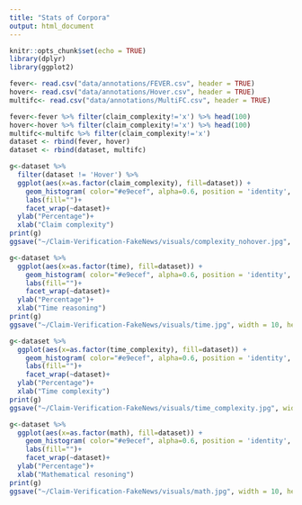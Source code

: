 ```yaml
---
title: "Stats of Corpora"
output: html_document
---
```


```r
knitr::opts_chunk$set(echo = TRUE)
library(dplyr)
library(ggplot2)
```

```r
fever<- read.csv("data/annotations/FEVER.csv", header = TRUE)
hover<- read.csv("data/annotations/Hover.csv", header = TRUE)
multifc<- read.csv("data/annotations/MultiFC.csv", header = TRUE)
```

```r
fever<-fever %>% filter(claim_complexity!='x') %>% head(100)
hover<-hover %>% filter(claim_complexity!='x') %>% head(100)
multifc<-multifc %>% filter(claim_complexity!='x')
dataset <- rbind(fever, hover)
dataset <- rbind(dataset, multifc)
```

```r
g<-dataset %>%
  filter(dataset != 'Hover') %>%
  ggplot(aes(x=as.factor(claim_complexity), fill=dataset)) +
    geom_histogram( color="#e9ecef", alpha=0.6, position = 'identity', stat='count') +
    labs(fill="")+ 
    facet_wrap(~dataset)+
  ylab("Percentage")+
  xlab("Claim complexity")
print(g)
ggsave("~/Claim-Verification-FakeNews/visuals/complexity_nohover.jpg", width = 10, height = 4.5, dpi = 120, device = "jpeg")

g<-dataset %>%
  ggplot(aes(x=as.factor(time), fill=dataset)) +
    geom_histogram( color="#e9ecef", alpha=0.6, position = 'identity', stat='count') +
    labs(fill="")+ 
    facet_wrap(~dataset)+
  ylab("Percentage")+
  xlab("Time reasoning")
print(g)
ggsave("~/Claim-Verification-FakeNews/visuals/time.jpg", width = 10, height = 4.5, dpi = 120, device = "jpeg")

g<-dataset %>%
  ggplot(aes(x=as.factor(time_complexity), fill=dataset)) +
    geom_histogram( color="#e9ecef", alpha=0.6, position = 'identity', stat='count') +
    labs(fill="")+ 
    facet_wrap(~dataset)+
  ylab("Percentage")+
  xlab("Time complexity")
print(g)
ggsave("~/Claim-Verification-FakeNews/visuals/time_complexity.jpg", width = 10, height = 4.5, dpi = 120, device = "jpeg")

g<-dataset %>%
  ggplot(aes(x=as.factor(math), fill=dataset)) +
    geom_histogram( color="#e9ecef", alpha=0.6, position = 'identity', stat='count') +
    labs(fill="")+ 
    facet_wrap(~dataset)+
  ylab("Percentage")+
  xlab("Mathematical resoning")
print(g)
ggsave("~/Claim-Verification-FakeNews/visuals/math.jpg", width = 10, height = 4.5, dpi = 120, device = "jpeg")
```



